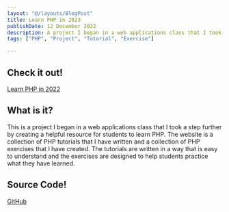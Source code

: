 ```yaml
---
layout: "@/layouts/BlogPost"
title: Learn PHP in 2023
publishDate: 12 December 2022
description: A project I began in a web applications class that I took a step further by creating a helpful resource for students to learn PHP.
tags: ["PHP", "Project", "Tutorial", "Exercise"]

---
```


## Check it out!

[Learn PHP in 2022](https://learn-php-in-2022.netlify.app/)

## What is it?

This is a project I began in a web applications class that I took a step further by creating a helpful resource for students to learn PHP. The website is a collection of PHP tutorials that I have written and a collection of PHP exercises that I have created. The tutorials are written in a way that is easy to understand and the exercises are designed to help students practice what they have learned.

## Source Code!

[GitHub](https://github.com/Matthieu-ui/it261/)
